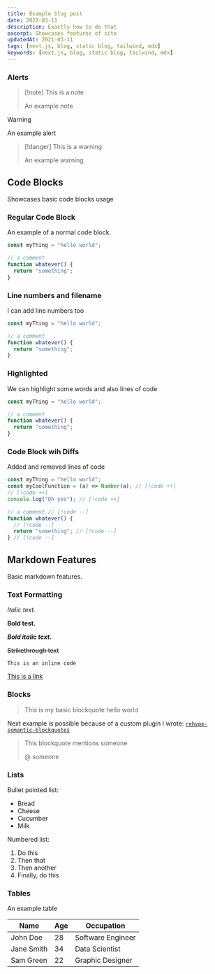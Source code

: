 ```yaml
---
title: Example blog post
date: 2022-03-11
description: Exactly how to do that
excerpt: Showcases features of site
updatedAt: 2021-03-11
tags: [next.js, blog, static blog, tailwind, mdx]
keywords: [next.js, blog, static blog, tailwind, mdx]
---
```


### Alerts

> [!note] This is a note
>
> An example note

> [!warning]
>
> An example alert

> [!danger] This is a warning
>
> An example warning

## Code Blocks

Showcases basic code blocks usage

### Regular Code Block

An example of a normal code block.

```ts
const myThing = "hello world";

// a comment
function whatever() {
  return "something";
}
```

### Line numbers and filename

I can add line numbers too

```ts title="index.ts" showLineNumbers
const myThing = "hello world";

// a comment
function whatever() {
  return "something";
}
```

### Highlighted

We can highlight some words and also lines of code

```ts {2-4} /const/ /whatever/
const myThing = "hello world";

// a comment
function whatever() {
  return "something";
}
```

### Code Block wih Diffs

Added and removed lines of code

```ts
const myThing = "hello world";
const myCoolFunction = (a) => Number(a); // [!code ++]
// [!code ++]
console.log("Oh yes"); // [!code ++]

// a comment // [!code --]
function whatever() {
  // [!code --]
  return "something"; // [!code --]
} // [!code --]
```

## Markdown Features

Basic markdown features.

### Text Formatting

_Italic text._

**Bold test.**

**_Bold italic text._**

~~Strikethrough text~~

`This is an inline code`

[This is a link](https://example.com)

### Blocks

> This is my basic blockquote
> hello world

Next example is possible because of a custom plugin I wrote: [`rehype-semantic-blockquotes`](https://github.com/nikitarevenco/rehype-semantic-blockquotes)

> This blockquote mentions someone
>
> @ someone

### Lists

Bullet pointed list:

- Bread
- Cheese
- Cucumber
- Milk

Numbered list:

1. Do this
1. Then that
1. Then another
1. Finally, do this

### Tables

An example table

| Name       | Age | Occupation        |
| ---------- | --- | ----------------- |
| John Doe   | 28  | Software Engineer |
| Jane Smith | 34  | Data Scientist    |
| Sam Green  | 22  | Graphic Designer  |
